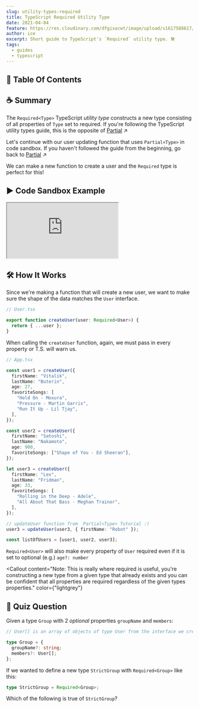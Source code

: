 ```yaml
---
slug: utility-types-required
title: TypeScript Required Utility Type
date: 2021-04-04
feature: https://res.cloudinary.com/dfgixacwt/image/upload/v1617588617/articles/required-type/required-type_zulhso.jpg
author: ice
excerpt: Short guide to TypeScript's `Required` utility type. 🛠
tags:
  - guides
  - typescript
---
```



## 📝 Table Of Contents

## ☕️ Summary

The `Required<Type>` TypeScript _utility type_ constructs a new type consisting of all properties of `Type` set to required.
If you're following the TypeScript utility types guide, this is the opposite of [Partial](https://www.icycoder.com/posts/utility-types-partial) ↗

Let's continue with our user updating function that uses `Partial<Type>` in code sandbox. If you haven't followed the guide from
the beginning, go back to [Partial](https://www.icycoder.com/posts/utility-types-partial) ↗

We can make a new function to create a user and the `Required` type is perfect for this!

## ▶️ Code Sandbox Example

<div style={{ marginTop: "2rem" }}>
  <iframe
    src="https://codesandbox.io/embed/typescript-required-utility-type-7sdfo?fontsize=14&hidenavigation=1&theme=dark"
    style={{
      width: "100%",
      height: "500px",
      border: "0",
      borderRadius: "4px",
      overflow: "hidden",
    }}
    title="typescript-required-utility-type"
    allow="accelerometer; ambient-light-sensor; camera; encrypted-media; geolocation; gyroscope; hid; microphone; midi; payment; usb; vr; xr-spatial-tracking"
    sandbox="allow-forms allow-modals allow-popups allow-presentation allow-same-origin allow-scripts"
  ></iframe>
</div>

## 🛠 How It Works

Since we're making a function that will create a new user, we want to make sure the shape of the data matches the `User`
interface.

```typescript
// User.tsx

export function createUser(user: Required<User>) {
  return { ...user };
}
```

When calling the `createUser` function, again, we must pass in every property or T.S. will warn us.

```typescript
// App.tsx

const user1 = createUser({
  firstName: "Vitalik",
  lastName: "Buterin",
  age: 27,
  favoriteSongs: [
    "Hold On - Moxura",
    "Pressure - Martin Garrix",
    "Run It Up - Lil Tjay",
  ],
});

const user2 = createUser({
  firstName: "Satoshi",
  lastName: "Nakamoto",
  age: 900,
  favoriteSongs: ["Shape of You - Ed Sheeran"],
});

let user3 = createUser({
  firstName: "Lex",
  lastName: "Fridman",
  age: 33,
  favoriteSongs: [
    "Rolling in the Deep - Adele",
    "All About That Bass - Meghan Trainor",
  ],
});

// updateUser function from  Partial<Type> Tutorial :)
user3 = updateUser(user3, { firstName: "Robot" });

const listOfUsers = [user1, user2, user3];
```

`Required<User>` will also make every property of `User` required even if it is set to optional (e.g.) `age?: number`

<Callout
  content="Note: This is really where required is useful, you're constructing a new type from a given type that already exists
and you can be confident that all properties are required regardless of the given types properties."
  color={"lightgrey"}
></Callout>

## 🧠 Quiz Question

Given a type `Group` with 2 _optional_ properties `groupName` and `members`:

```typescript
// User[] is an array of objects of type User from the interface we created

type Group = {
  groupName?: string;
  members?: User[];
};
```

If we wanted to define a new type `StrictGroup` with `Required<Group>` like this:

```typescript
type StrictGroup = Required<Group>;
```

Which of the following is true of `StrictGroup`?

<div>
  <QuizGenerator
    answerChoices={[
      "groupName will be the only optional property",
      "members will be the only optional property",
      "Both groupName and members will be optional properties",
      "All properties of StrictGroup are required",
    ]}
    correctAnswerIndex={3}
  ></QuizGenerator>
</div>
